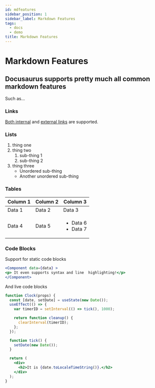 ```yaml
---
id: mdfeatures
sidebar_position: 1
sidebar_label: Markdown Features
tags:
  - docs
  - demo
title: Markdown Features
---
```


# Markdown Features

## Docusaurus supports pretty much all common markdown features

Such as... 

### Links
[Both internal](../demo) and [external links](https://daringfireball.net/projects/markdown/syntax#link) are supported.

### Lists

1. thing one
1. thing two
    1. sub-thing 1
    1. sub-thing 2
1. thing three
    * Unordered sub-thing
    * Another unordered sub-thing

### Tables

| Column 1 | Column 2 | Column 3 |
| --- | --- | --- |
| Data 1 | Data 2 | Data 3 |
| Data 4 | Data 5 |  <ul><li> Data 6</li><li>Data 7</li></ul> |

### Code Blocks 

Support for static code blocks

```jsx {2}
<Component data={data} >
<p> It even supports syntax and line  highlighting!</p>
</Component>
```

And live code blocks 

```jsx live
function Clock(props) {
  const [date, setDate] = useState(new Date());
  useEffect(() => {
    var timerID = setInterval(() => tick(), 1000);

    return function cleanup() {
      clearInterval(timerID);
    };
  });

  function tick() {
    setDate(new Date());
  }

  return (
    <div>
      <h2>It is {date.toLocaleTimeString()}.</h2>
    </div>
  );
}
```


